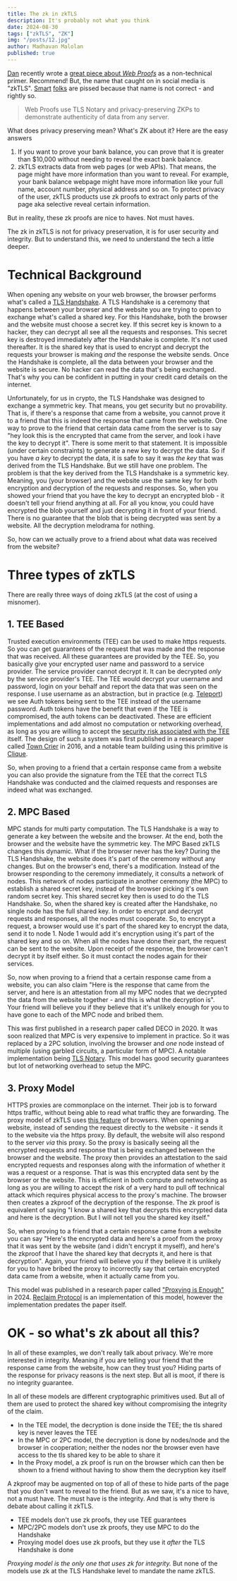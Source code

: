 ```yaml
---
title: The zk in zkTLS
description: It's probably not what you think
date: 2024-08-30
tags: ["zkTLS", "ZK"]
img: "/posts/12.jpg"
author: Madhavan Malolan
published: true
---
```


[Dan](https://x.com/delitzer) recently wrote a [great piece about _Web Proofs_](https://www.nascent.xyz/idea/cryptos-airtag-moment) as a non-technical primer. Recommend! But, the name that caught on in social media is "zkTLS". [Smart](https://x.com/yush_g/status/1829303228745535968) [folks](https://x.com/nico_mnbl/status/1829484200694571101) are pissed because that name is not correct - and rightly so.

> Web Proofs use TLS Notary and privacy-preserving ZKPs to demonstrate authenticity of data from any server.

What does privacy preserving mean? What's ZK about it?
Here are the easy answers 
1. If you want to prove your bank balance, you can prove that it is greater than \$10,000 without needing to reveal the exact bank balance.
2. zkTLS extracts data from web pages (or web APIs). That means, the page might have more information than you want to reveal. For example, your bank balance webpage might have more information like your full name, account number, physical address and so on. To protect privacy of the user, zkTLS products use zk proofs to extract only parts of the page aka selective reveal certain information.

But in reality, these zk proofs are nice to haves. Not must haves. 

The zk in zkTLS is not for privacy preservation, it is for user security and integrity. But to understand this, we need to understand the tech a little deeper. 

# Technical Background
When opening any website on your web browser, the browser performs what's called a [TLS Handshake](https://www.youtube.com/watch?v=86cQJ0MMses). A TLS Handshake is a ceremony that happens between your browser and the website you are trying to open to exchange what's called a shared key. For this Handshake, both the browser and the website must choose a secret key. If this secret key is known to a hacker, they can decrypt all see all the requests and responses. This secret key is destroyed immediately after the Handshake is complete. It's not used thereafter. It is the shared key that is used to encrypt and decrypt the requests your browser is making _and_ the response the website sends. Once the Handshake is complete, all the data between your browser and the website is secure. No hacker can read the data that's being exchanged. That's why you can be confident in putting in your credit card details on the internet.

Unfortunately, for us in crypto, the TLS Handshake was designed to exchange a symmetric key. That means, you get security but no provability. That is, if there's a response that came from a website, you cannot prove it to a friend that this is indeed the response that came from the website. One way to prove to the friend that certain data came from the server is to say "hey look this is the encrypted that came from the server, and look i have the key to decrypt it". There is some merit to that statement. It is impossible (under certain constraints) to generate a new key to decrypt the data. So if you have _a key_ to decrypt the data, it is safe to say it was _the key_ that was derived from the TLS Handshake. But we still have one problem. The problem is that the key derived from the TLS Handshake is a symmetric key. Meaning, you (your browser) and the website use the same key for both encryption and decryption of the requests and responses. So, when you showed your friend that you have the key to decrypt an encrypted blob - it doesn't tell your friend anything at all. For all you know, you could have encrypted the blob yourself and just decrypting it in front of your friend. There is no guarantee that the blob that is being decrypted was sent by a website. All the decryption melodrama for nothing. 

So, how can we actually prove to a friend about what data was received from the website?

# Three types of zkTLS
There are really three ways of doing zkTLS (at the cost of using a misnomer).
## 1. TEE Based
Trusted execution environments (TEE) can be used to make https requests. So you can get guarantees of the request that was made and the response that was received. All these guarantees are provided by the TEE. So, you basically give your encrypted user name and password to a service provider. The service provider cannot decrypt it. It can be decrypted _only_ by the service provider's TEE. The TEE would decrypt your username and password, login on your behalf and report the data that was seen on the response. I use username as an abstraction, but in practice (e.g. [Teleport](https://teleport.best)) we see Auth tokens being sent to the TEE instead of the username password. Auth tokens have the benefit that even if the TEE is compromised, the auth tokens can be deactivated. These are efficient implementations and add almost no computation or networking overhead, as long as you are willing to accept the [security risk associated with the TEE](https://x.com/PratyushRT/status/1828183761055330373) itself. The design of such a system was first published in a research paper called [Town Crier](https://eprint.iacr.org/2016/168.pdf) in 2016, and a notable team building using this primitive is [Clique](https://www.clique.social/).

So, when proving to a friend that a certain response came from a website you can also provide the signature from the TEE that the correct TLS Handshake was conducted and the claimed requests and responses are indeed what was exchanged.

## 2. MPC Based
MPC stands for multi party computation. 
The TLS Handshake is a way to generate a key between the website and the browser. At the end, both the browser and the website have the symmetric key. 
The MPC Based zkTLS changes this dynamic. What if the browser never has the key? 
During the TLS Handshake, the website does it's part of the ceremony without any changes. But on the browser's end, there's a modification. Instead of the browser responding to the ceremony immediately, it consults a network of nodes. This network of nodes participate in another ceremony (the MPC) to establish a shared secret key, instead of the browser picking it's own random secret key. This shared secret key then is used to do the TLS Handshake. So, when the shared key is created after the Handshake, no single node has the full shared key. In order to encrypt and decrypt requests and responses, all the nodes must cooperate. So, to encrypt a request, a browser would use it's part of the shared key to encrypt the data, send it to node 1. Node 1 would add it's encryption using it's part of the shared key and so on. When all the nodes have done their part, the request can be sent to the website. Upon receipt of the response, the browser can't decrypt it by itself either. So it must contact the nodes again for their services.

So, now when proving to a friend that a certain response came from a website, you can also claim "Here is the response that came from the server, and here is an attestation from all my MPC nodes that we decrypted the data from the website together - and this is what the decryption is". Your friend will believe you if they believe that it's unlikely enough for you to have gone to each of the MPC node and bribed them.

This was first published in a research paper called DECO in 2020. It was soon realized that MPC is very expensive to implement in practice. So it was replaced by a 2PC solution, involving the browser and _one_ node instead of multiple (using garbled circuits, a particular form of MPC). A notable implementation being [TLS Notary](https://github.com/tlsnotary/tlsn). This model has good security guarantees but lot of networking overhead to setup the MPC. 


## 3. Proxy Model
HTTPS proxies are commonplace on the internet. Their job is to forward https traffic, without being able to read what traffic they are forwarding. 
The proxy model of zkTLS uses [this feature](https://support.mozilla.org/en-US/kb/connection-settings-firefox) of browsers. When opening a website, instead of sending the request directly to the website - it sends it to the website via the https proxy.
By default, the website will also respond to the server _via_ this proxy. So the proxy is basically seeing all the encrypted requests and response that is being exchanged between the browser and the website. The proxy then provides an attestation to the said encrypted requests and responses along with the information of whether it was a request or a response. That is was this encrypted data sent by the browser or the website. This is efficient in both compute and networking as long as you are willing to accept the risk of a very hard to pull off technical attack which requires physical access to the proxy's machine. The browser then creates a zkproof of the decryption of the response. The zk proof is equivalent of saying "I know a shared key that decrypts this encrypted data and here is the decryption. But I will not tell you the shared key itself."

So, when proving to a friend that a certain response came from a website you can say "Here's the encrypted data and here's a proof from the proxy that it was sent by the website (and i didn't encrypt it myself), and here's the zkproof that I have the shared key that decrypts it, and here is that decryption". Again, your friend will believe you if they believe it is unlikely for you to have bribed the proxy to incorrectly say that certain encrypted data came from a website, when it actually came from you.

This model was published in a research paper called ["Proxying is Enough"](https://eprint.iacr.org/2024/733) in 2024. [Reclaim Protocol](https://reclaimprotocol.org) is an implementation of this model, however the implementation predates the paper itself.

# OK - so what's zk about all this?
In all of these examples, we don't really talk about privacy. We're more interested in integrity. Meaning if you are telling your friend that the response came from the website, how can they trust you? Hiding parts of the response for privacy reasons is the next step. But all is moot, if there is no integrity guarantee.

In all of these models are different cryptographic primitives used. But all of them are used to protect the shared key without compromising the integrity of the claim.
- In the TEE model, the decryption is done inside the TEE; the tls shared key is never leaves the TEE
- In the MPC or 2PC model, the decryption is done by nodes/node and the browser in cooperation; neither the nodes nor the browser even have access to the tls shared key to be able to share it
- In the Proxy model, a zk proof is run on the browser which can then be shown to a friend without having to show them the decryption key itself

A zkproof may be augmented on top of all of these to hide parts of the page that you don't want to reveal to the friend. But as we saw, it's a nice to have, not a must have. The must have is the integrity. 
And that is why there is debate about calling it zkTLS. 
- TEE models don't use zk proofs, they use TEE guarantees
- MPC/2PC models don't use zk proofs, they use MPC to do the Handshake
- Proxying model does use zk proofs, but they use it _after_ the TLS Handshake is done

_Proxying model is the only one that uses zk for integrity._
But none of the models use zk at the TLS Handshake level to mandate the name zkTLS.

